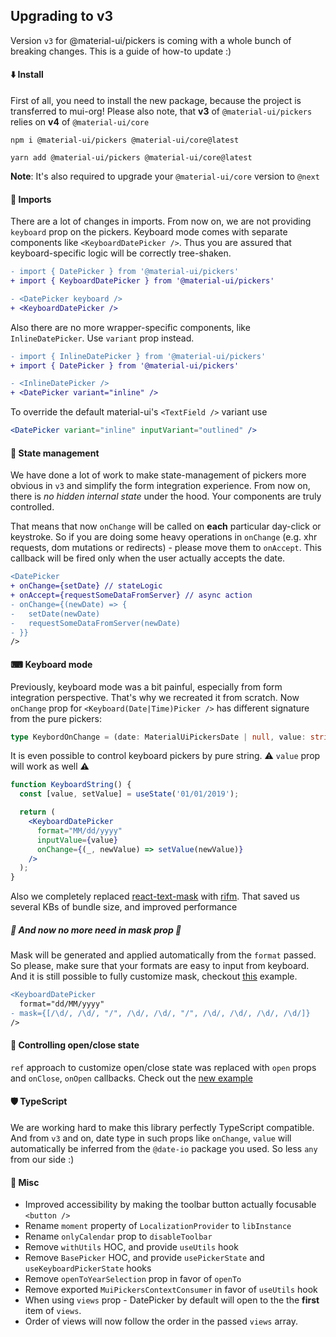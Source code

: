 
<PageMeta title="Updating to v3" />

## Upgrading to v3

Version `v3` for @material-ui/pickers is coming with a whole bunch of breaking changes. This is a guide of how-to update :)

<Ad />

#### ⬇️ Install

First of all, you need to install the new package, because the project is transferred to mui-org!
Please also note, that **v3** of `@material-ui/pickers` relies on **v4** of `@material-ui/core`

```
npm i @material-ui/pickers @material-ui/core@latest

yarn add @material-ui/pickers @material-ui/core@latest
```

**Note**: It's also required to upgrade your `@material-ui/core` version to `@next`

#### 🌚 Imports

There are a lot of changes in imports. From now on, we are not providing `keyboard` prop on the pickers.
Keyboard mode comes with separate components like `<KeyboardDatePicker />`.
Thus you are assured that keyboard-specific logic will be correctly tree-shaken.

```diff
- import { DatePicker } from '@material-ui/pickers'
+ import { KeyboardDatePicker } from '@material-ui/pickers'

- <DatePicker keyboard />
+ <KeyboardDatePicker />
```

Also there are no more wrapper-specific components, like `InlineDatePicker`. Use `variant` prop instead.

```diff
- import { InlineDatePicker } from '@material-ui/pickers'
+ import { DatePicker } from '@material-ui/pickers'

- <InlineDatePicker />
+ <DatePicker variant="inline" />
```

To override the default material-ui's `<TextField />` variant use

```jsx
<DatePicker variant="inline" inputVariant="outlined" />
```

#### 💪 State management

We have done a lot of work to make state-management of pickers more obvious in `v3` and simplify the form integration experience.
From now on, there is _no hidden internal state_ under the hood. Your components are truly controlled.

That means that now `onChange` will be called on **each** particular day-click or keystroke.
So if you are doing some heavy operations in `onChange` (e.g. xhr requests, dom mutations or redirects) -
please move them to `onAccept`. This callback will be fired only when the user actually accepts the date.

```diff
<DatePicker
+ onChange={setDate} // stateLogic
+ onAccept={requestSomeDataFromServer} // async action
- onChange={(newDate) => {
-   setDate(newDate)
-   requestSomeDataFromServer(newDate)
- }}
/>
```

#### ⌨ Keyboard mode

Previously, keyboard mode was a bit painful, especially from form integration perspective.
That's why we recreated it from scratch.
Now `onChange` prop for `<Keyboard(Date|Time)Picker />` has different signature from the pure pickers:

```ts
type KeybordOnChange = (date: MaterialUiPickersDate | null, value: string | undefined) => void;
```

It is even possible to control keyboard pickers by pure string. ⚠️ `value` prop will work as well ⚠️

```jsx
function KeyboardString() {
  const [value, setValue] = useState('01/01/2019');

  return (
    <KeyboardDatePicker
      format="MM/dd/yyyy"
      inputValue={value}
      onChange={(_, newValue) => setValue(newValue)}
    />
  );
}
```

Also we completely replaced [react-text-mask](https://www.npmjs.com/package/react-text-mask) with [rifm](https://github.com/istarkov/rifm).
That saved us several KBs of bundle size, and improved performance

##### 🎉 And now no more need in mask prop 🎉

Mask will be generated and applied automatically from the `format` passed.
So please, make sure that your formats are easy to input from keyboard.
And it is still possible to fully customize mask, checkout [this](/api/timepicker#keyboard-input) example.

```diff
<KeyboardDatePicker
  format="dd/MM/yyyy"
- mask={[/\d/, /\d/, "/", /\d/, /\d/, "/", /\d/, /\d/, /\d/, /\d/]}
/>
```

#### 🚪 Controlling open/close state

`ref` approach to customize open/close state was replaced with `open` props and `onClose`, `onOpen` callbacks.
Check out the [new example](/guides/controlling-programmatically)

#### 🛡 TypeScript

We are working hard to make this library perfectly TypeScript compatible.
And from `v3` and on, date type in such props like `onChange`, `value` will automatically be inferred from the `@date-io` package you used.
So less `any` from our side :)

#### 🙈 Misc

- Improved accessibility by making the toolbar button actually focusable `<button />`
- Rename `moment` property of `LocalizationProvider` to `libInstance`
- Rename `onlyCalendar` prop to `disableToolbar`
- Remove `withUtils` HOC, and provide `useUtils` hook
- Remove `BasePicker` HOC, and provide `usePickerState` and `useKeyboardPickerState` hooks
- Remove `openToYearSelection` prop in favor of `openTo`
- Remove exported `MuiPickersContextConsumer` in favor of `useUtils` hook
- When using `views` prop - DatePicker by default will open to the the **first** item of `views`.
- Order of views will now follow the order in the passed `views` array.
